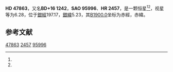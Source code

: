 {{Starbox begin
| name = HD 47863
}}
{{Starbox observe
| epoch = [[J2000.0|J2000.0]]
| constell = {{星座名待查}}<ref name=SIMBAD>{{cite web
 | url=http://simbad.u-strasbg.fr/simbad/sim-id?Ident=HR+2457
 | title=Pulsating variable Star
 | publisher=Centre de Données astronomiques de Strasbourg
 | work=SIMBAD
 | accessdate=2012-07-13
 | archive-date=2016-03-17
 | archive-url=https://web.archive.org/web/20160317093137/http://simbad.u-strasbg.fr/simbad/sim-id?Ident=HR+2457
 | dead-url=no
 }}</ref><ref name=DATA>{{cite web
 | url=http://vizier.u-strasbg.fr/viz-bin/VizieR-5?-out.add=.&-source=5050&-corr=PK=HR&-out.max=9999&HR=2457
 | title=VizieR Detailed Page
 | accessdate=2012-07-13
 | archive-date=2016-03-05
 | archive-url=https://web.archive.org/web/20160305201920/http://vizier.u-strasbg.fr/viz-bin/VizieR-5?-out.add=.&-source=5050&-corr=PK=HR&-out.max=9999&HR=2457
 | dead-url=no
 }}</ref>
| 星官 = 
| ra = {{RA|6|41|21.8}}<ref name=SIMBAD /><ref name=DATA />
| dec = {{DEC|+16|23|51}}<ref name=SIMBAD /><ref name=DATA />
| appmag_v = 6.28<ref name=SIMBAD /><ref name=DATA />
}}
{{Starbox character
| class = A1V<ref name=SIMBAD /><ref name=DATA />
| b-v = -0.01<ref name=SIMBAD /><ref name=DATA />
| u-b = -0.07<ref name=SIMBAD /><ref name=DATA />
| r-i = <ref name=SIMBAD /><ref name=DATA />
| variable = 
}}
{{Starbox astrometry
| radial_v = -0.07
| prop_mo_ra = 22
| parallax = 
| p_error = 
}}
{{Starbox catalog
| names =BD+16 1242，[[SAO星表|SAO]] 95996，[[HD星表|HD]] 47863，[[HR星表|HR]] 2457}}
{{Starbox reference |Simbad=HR+2457}}
{{Starbox end}}

'''HD 47863'''，又名'''BD+16 1242'''，'''SAO 95996'''、'''HR 2457'''，是一颗恒星<ref name=SIMBAD /><ref name=DATA />，视星等为6.28，位于[[銀道座標系|銀經]]197.17，[[銀道座標系|銀緯]]5.23，其[[B1900.0|B1900.0]]坐标为赤經{{RA|6|35|35.7}}，赤緯{{DEC|+16|5.23|27}}。

== 参考文献 ==
{{reflist}}

{{star-stub}}

[[Category:HD和HDE天體|47863]]
[[Category:HR天體|2457]]
[[Category:SAO天體|95996]]